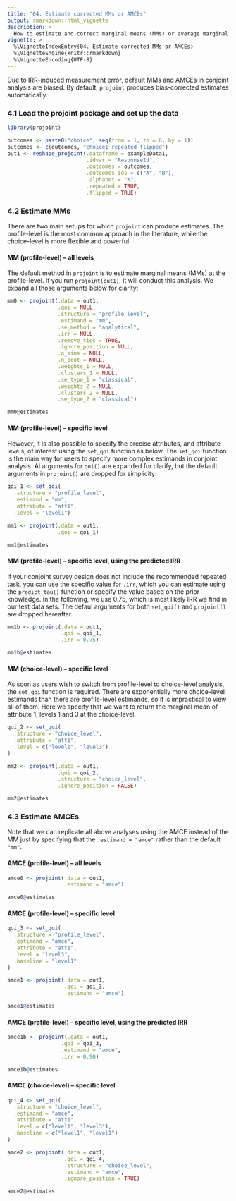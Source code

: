 ```yaml
---
title: "04. Estimate corrected MMs or AMCEs"
output: rmarkdown::html_vignette
description: >
  How to estimate and correct marginal means (MMs) or average marginal component effects (AMCEs)
vignette: >
  %\VignetteIndexEntry{04. Estimate corrected MMs or AMCEs}
  %\VignetteEngine{knitr::rmarkdown}
  %\VignetteEncoding{UTF-8}
---
```


Due to IRR-induced measurement error, default MMs and AMCEs in conjoint analysis are biased. By default, `projoint` produces bias-corrected estimates automatically.


### 4.1 Load the projoint package and set up the data

```r
library(projoint)

outcomes <- paste0("choice", seq(from = 1, to = 8, by = 1))
outcomes <- c(outcomes, "choice1_repeated_flipped")
out1 <- reshape_projoint(.dataframe = exampleData1, 
                         .idvar = "ResponseId", 
                         .outcomes = outcomes,
                         .outcomes_ids = c("A", "B"),
                         .alphabet = "K", 
                         .repeated = TRUE,
                         .flipped = TRUE)
```

### 4.2 Estimate MMs

There are two main setups for which `projoint` can produce estimates. The profile-level is the most common approach in the literature, while the choice-level is more flexible and powerful.

#### MM (profile-level) -- all levels

The default method in `projoint` is to estimate marginal means (MMs) at the profile-level. If you run `projoint(out1)`, it will conduct this analysis. We expand all those arguments below for clarity:

```r
mm0 <- projoint(.data = out1,
                .qoi = NULL,
                .structure = "profile_level",
                .estimand = "mm",
                .se_method = "analytical",
                .irr = NULL, 
                .remove_ties = TRUE,
                .ignore_position = NULL,
                .n_sims = NULL,
                .n_boot = NULL,
                .weights_1 = NULL,
                .clusters_1 = NULL,
                .se_type_1 = "classical",
                .weights_2 = NULL,
                .clusters_2 = NULL,
                .se_type_2 = "classical")

mm0@estimates

```

#### MM (profile-level) -- specific level

However, it is also possible to specify the precise attributes, and attribute levels, of interest using the `set_qoi` function as below. The `set_qoi` function is the main way for users to specify more complex estimands in conjoint analysis. Al arguments for `qoi()` are expanded for clarify, but the default arguments in `projoint()` are dropped for simplicity:

```r
qoi_1 <- set_qoi(
  .structure = "profile_level",
  .estimand = "mm",
  .attribute = "att1", 
  .level = "level1")

mm1 <- projoint(.data = out1,
                .qoi = qoi_1)

mm1@estimates
```

#### MM (profile-level) -- specific level, using the predicted IRR

If your conjoint survey design does not include the recommended repeated task, you can use the specific value for `.irr`, which you can estimate using the `predict_tau()` function or specify the value based on the prior knowledge. In the following, we use 0.75, which is most likely IRR we find in our test data sets. The defaul arguments for both `set_qoi()` and `projoint()` are dropped hereafter.

```r
mm1b <- projoint(.data = out1,
                 .qoi = qoi_1,
                 .irr = 0.75)

mm1b@estimates
```


#### MM (choice-level) -- specific level

As soon as users wish to switch from profile-level to choice-level analysis, the `set_qoi` function is required. There are exponentially more choice-level estimands than there are profile-level estimands, so it is impractical to view all of them. Here we specify that we want to return the marginal mean of attribute 1, levels 1 and 3 at the choice-level.

```r
qoi_2 <- set_qoi(
  .structure = "choice_level",
  .attribute = "att1", 
  .level = c("level1", "level3")
) 

mm2 <- projoint(.data = out1,
                .qoi = qoi_2,
                .structure = "choice_level",
                .ignore_position = FALSE)

mm2@estimates
```

### 4.3 Estimate AMCEs

Note that we can replicate all above analyses using the AMCE instead of the MM just by specifying that the `.estimand = "amce"` rather than the default `"mm"`. 

#### AMCE (profile-level) -- all levels
```r
amce0 <- projoint(.data = out1,
                  .estimand = "amce")

amce0@estimates
```

#### AMCE (profile-level) -- specific level
```r
qoi_3 <- set_qoi(
  .structure = "profile_level",
  .estimand = "amce",
  .attribute = "att1", 
  .level = "level3",
  .baseline = "level1"
)

amce1 <- projoint(.data = out1,
                  .qoi = qoi_3,
                  .estimand = "amce")

amce1@estimates
```

#### AMCE (profile-level) -- specific level, using the predicted IRR

```r
amce1b <- projoint(.data = out1,
                 .qoi = qoi_3,
                 .estimand = "amce",
                 .irr = 0.90)

amce1b@estimates
```


#### AMCE (choice-level) -- specific level
```r
qoi_4 <- set_qoi(
  .structure = "choice_level",
  .estimand = "amce",
  .attribute = "att1", 
  .level = c("level1", "level3"),
  .baseline = c("level1", "level1")
)

amce2 <- projoint(.data = out1,
                  .qoi = qoi_4,
                  .structure = "choice_level",
                  .estimand = "amce", 
                  .ignore_position = TRUE)

amce2@estimates
```
